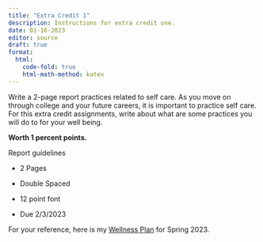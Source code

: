 ```yaml
---
title: "Extra Credit 1"
description: Instructions for extra credit one.
date: 01-16-2023
editor: source
draft: true
format:
  html: 
    code-fold: true
    html-math-method: katex
---
```


Write a 2-page report practices related to self care. As you move on through college and your future careers, it is important to practice self care. For this extra credit assignments, write about what are some practices you will do to for your well being.

**Worth 1 percent points.**

Report guidelines

-   2 Pages

-   Double Spaced

-   12 point font

-   Due 2/3/2023

For your reference, here is my [Wellness Plan](https://www.inqs.info/blog/2023-01-27-wellness-plan-spring-2023/) for Spring 2023.
